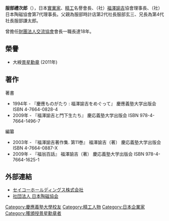 '''服部禮次郎'''（{{bd|1921年|1月11日|2013年|1月22日|Hattori Reijirou}}），日本[[實業家|實業家]]、[[精工|精工]]名譽會長、（社）[[福澤諭吉|福澤諭吉]]協會理事長、（社）日本陶磁協會第7代理事長。父親為服部時計店第2代社長服部玄三、兄長為第4代社長服部謙太郎。

曾擔任[[財團法人交流協會|財團法人交流協會]]會長一職長達18年。

==榮譽==
*大綬[[景星勳章|景星勳章]] (2011年)

== 著作 == 
;著書
* 1994年 - 『慶應ものがたり : 福澤諭吉をめぐって』 慶應義塾大学出版会 ISBN 4-7664-0828-4 
* 2009年 - 『福澤諭吉と門下生たち』 慶応義塾大学出版会 ISBN 978-4-7664-1496-7 

;編纂
* 2003年 - 『福澤諭吉著作集. 第11巻』 福澤諭吉（著） 慶応義塾大学出版会 ISBN 4-7664-0887-X 
* 2009年 - 『福翁百話』 福澤諭吉（著） 慶応義塾大学出版会 ISBN 978-4-7664-1625-1

== 外部連結 ==
* [http://www.seiko.co.jp/ セイコーホールディングス株式会社] {{Wayback|url=http://www.seiko.co.jp/ |date=20090325023938 }}
* [http://www.j-ceramic.jp/ 社団法人 日本陶磁協会] {{Wayback|url=http://www.j-ceramic.jp/ |date=20190103022036 }}

{{DEFAULTSORT:Hattori Reijirou}}
[[Category:慶應義塾大學校友|Category:慶應義塾大學校友]]
[[Category:精工人物|Category:精工人物]]
[[Category:日本企業家|Category:日本企業家]]
[[Category:獲頒授景星勳章者|Category:獲頒授景星勳章者]]